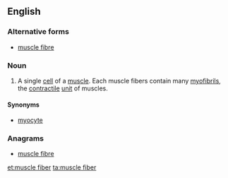 ==English==

===Alternative forms===
* [[muscle fibre]]

===Noun===
{{en-noun|head=[[muscle]] [[fiber]]}}
{{wikipedia}}

# A single [[cell]] of a [[muscle]]. Each muscle fibers contain many [[myofibril]]s, the [[contractile]] [[unit]] of muscles. 

====Synonyms====
* [[myocyte]]

===Anagrams===
* [[muscle fibre#English|muscle fibre]]

[[et:muscle fiber]]
[[ta:muscle fiber]]